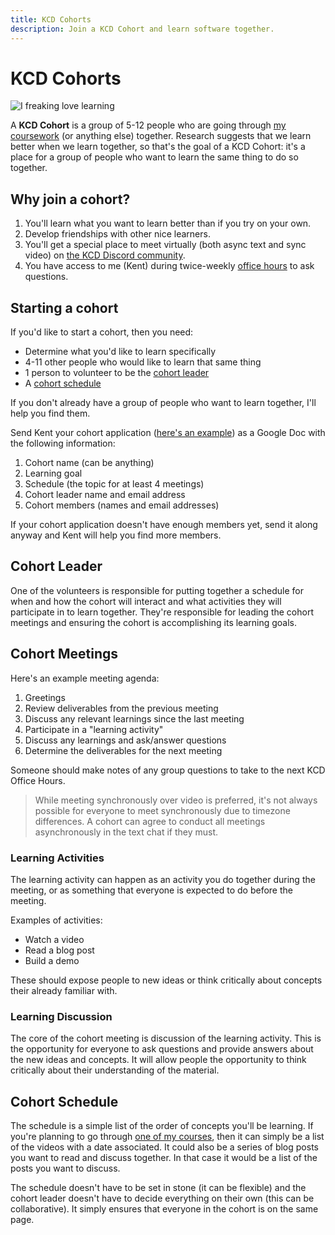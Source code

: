 ```yaml
---
title: KCD Cohorts
description: Join a KCD Cohort and learn software together.
---
```


# KCD Cohorts

![I freaking love learning](./learning.jpg)

A **KCD Cohort** is a group of 5-12 people who are going through
[my coursework](/courses) (or anything else) together. Research suggests that we
learn better when we learn together, so that's the goal of a KCD Cohort: it's a
place for a group of people who want to learn the same thing to do so together.

## Why join a cohort?

1. You'll learn what you want to learn better than if you try on your own.
2. Develop friendships with other nice learners.
3. You'll get a special place to meet virtually (both async text and sync video)
   on [the KCD Discord community](/discord).
4. You have access to me (Kent) during twice-weekly
   [office hours](/office-hours) to ask questions.

## Starting a cohort

If you'd like to start a cohort, then you need:

- Determine what you'd like to learn specifically
- 4-11 other people who would like to learn that same thing
- 1 person to volunteer to be the [cohort leader](#cohort-leader)
- A [cohort schedule](#cohort-schedule)

If you don't already have a group of people who want to learn together, I'll
help you find them.

Send Kent your cohort application
([here's an example](https://docs.google.com/document/d/1IcYCa5q3YpnxyC3foPAiOi059EVs7TgoVau65RcQTQo/edit))
as a Google Doc with the following information:

1. Cohort name (can be anything)
2. Learning goal
3. Schedule (the topic for at least 4 meetings)
4. Cohort leader name and email address
5. Cohort members (names and email addresses)

If your cohort application doesn't have enough members yet, send it along anyway
and Kent will help you find more members.

## Cohort Leader

One of the volunteers is responsible for putting together a schedule for when
and how the cohort will interact and what activities they will participate in to
learn together. They're responsible for leading the cohort meetings and ensuring
the cohort is accomplishing its learning goals.

## Cohort Meetings

Here's an example meeting agenda:

1. Greetings
2. Review deliverables from the previous meeting
3. Discuss any relevant learnings since the last meeting
4. Participate in a "learning activity"
5. Discuss any learnings and ask/answer questions
6. Determine the deliverables for the next meeting

Someone should make notes of any group questions to take to the next KCD Office
Hours.

> While meeting synchronously over video is preferred, it's not always possible
> for everyone to meet synchronously due to timezone differences. A cohort can
> agree to conduct all meetings asynchronously in the text chat if they must.

### Learning Activities

The learning activity can happen as an activity you do together during the
meeting, or as something that everyone is expected to do before the meeting.

Examples of activities:

- Watch a video
- Read a blog post
- Build a demo

These should expose people to new ideas or think critically about concepts their
already familiar with.

### Learning Discussion

The core of the cohort meeting is discussion of the learning activity. This is
the opportunity for everyone to ask questions and provide answers about the new
ideas and concepts. It will allow people the opportunity to think critically
about their understanding of the material.

## Cohort Schedule

The schedule is a simple list of the order of concepts you'll be learning. If
you're planning to go through [one of my courses](/courses), then it can simply
be a list of the videos with a date associated. It could also be a series of
blog posts you want to read and discuss together. In that case it would be a
list of the posts you want to discuss.

The schedule doesn't have to be set in stone (it can be flexible) and the cohort
leader doesn't have to decide everything on their own (this can be
collaborative). It simply ensures that everyone in the cohort is on the same
page.
